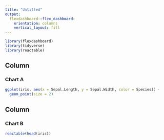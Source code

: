 ```yaml
---
title: "Untitled"
output: 
  flexdashboard::flex_dashboard:
    orientation: columns
    vertical_layout: fill
---
```


```r
library(flexdashboard)
library(tidyverse)
library(reactable)
```

Column {data-width=650}
-----------------------------------------------------------------------

### Chart A

```r
ggplot(iris, aes(x = Sepal.Length, y = Sepal.Width, color = Species)) +
  geom_point(size = 2)
```

Column {data-width=350}
-----------------------------------------------------------------------

### Chart B

```r
reactable(head(iris))
```

